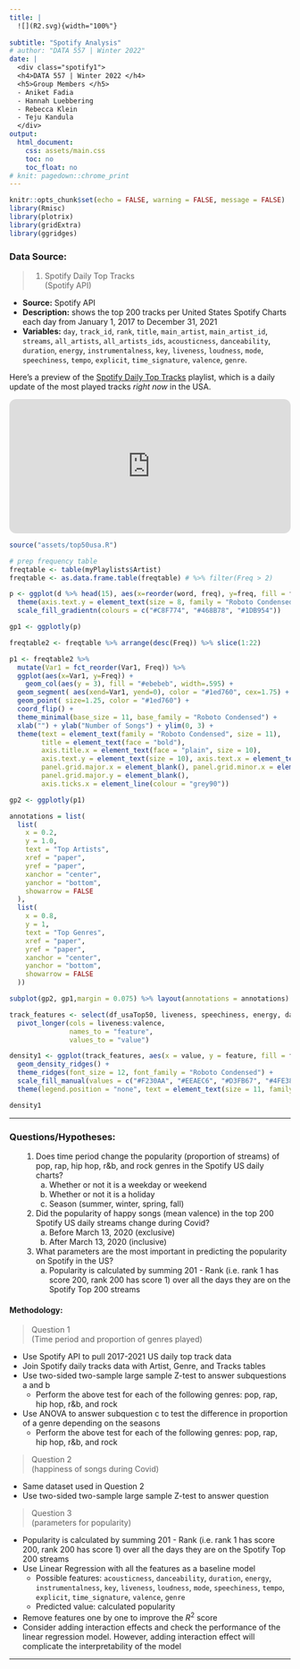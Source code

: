 ```yaml
---
title: |
  ![](R2.svg){width="100%"} 
  
subtitle: "Spotify Analysis" 
# author: "DATA 557 | Winter 2022"
date: |
  <div class="spotify1">
  <h4>DATA 557 | Winter 2022 </h4>
  <h5>Group Members </h5>
  - Aniket Fadia
  - Hannah Luebbering
  - Rebecca Klein
  - Teju Kandula
  </div>
output:
  html_document: 
    css: assets/main.css
    toc: no
    toc_float: no
# knit: pagedown::chrome_print
---
```


```r
knitr::opts_chunk$set(echo = FALSE, warning = FALSE, message = FALSE)
library(Rmisc)
library(plotrix)
library(gridExtra)
library(ggridges)
```



### Data Source:


> 1. Spotify Daily Top Tracks <div class = "track__plays">(Spotify API)</div>

- **Source:** Spotify API
- **Description:** shows the top $200$ tracks per United States Spotify Charts each day from January 1, 2017 to December 31, 2021
- **Variables:** `day`, `track_id`, `rank`, `title`, `main_artist`, `main_artist_id`, `streams`, `all_artists`, `all_artists_ids`, `acousticness`, `danceability`, `duration`, `energy`, `instrumentalness`, `key`, `liveness`, `loudness`, `mode`, `speechiness`, `tempo`, `explicit`, `time_signature`, `valence`, `genre`. 


Here's a preview of the [Spotify Daily Top Tracks](https://open.spotify.com/playlist/37i9dQZEVXbLRQDuF5jeBp?si=ef85fb71d92d43d5) playlist, which is a daily update of the most played tracks *right now* in the USA.



<html>
<iframe style="border-radius:12px" src="https://open.spotify.com/embed/playlist/37i9dQZEVXbLRQDuF5jeBp?utm_source=generator&theme=0" width="100%" height="240" frameBorder="0" allowfullscreen="" allow="autoplay; clipboard-write; encrypted-media; fullscreen; picture-in-picture" data-external="1"></iframe>
</html>




```r
source("assets/top50usa.R")

# prep frequency table
freqtable <- table(myPlaylists$Artist)
freqtable <- as.data.frame.table(freqtable) # %>% filter(Freq > 2)
```



```r
p <- ggplot(d %>% head(15), aes(x=reorder(word, freq), y=freq, fill = freq)) + geom_bar(stat = "identity", width = .8) + labs( x = "", y = "Frequency") + coord_flip() + theme_minimal(base_size = 8, base_family = "Roboto") + 
  theme(axis.text.y = element_text(size = 8, family = "Roboto Condensed"), legend.position = "none") +
  scale_fill_gradientn(colours = c("#C8F774", "#468B78", "#1DB954"))

gp1 <- ggplotly(p)
```








```r
freqtable2 <- freqtable %>% arrange(desc(Freq)) %>% slice(1:22) 

p1 <- freqtable2 %>% 
  mutate(Var1 = fct_reorder(Var1, Freq)) %>%
  ggplot(aes(x=Var1, y=Freq)) + 
    geom_col(aes(y = 3), fill = "#ebebeb", width=.595) +
  geom_segment( aes(xend=Var1, yend=0), color = "#1ed760", cex=1.75) +
  geom_point( size=1.25, color = "#1ed760") +
  coord_flip() +
  theme_minimal(base_size = 11, base_family = "Roboto Condensed") +
  xlab("") + ylab("Number of Songs") + ylim(0, 3) +
  theme(text = element_text(family = "Roboto Condensed", size = 11),
        title = element_text(face = "bold"),
        axis.title.x = element_text(face = "plain", size = 10),
        axis.text.y = element_text(size = 10), axis.text.x = element_text(size = 8), 
        panel.grid.major.x = element_blank(), panel.grid.minor.x = element_blank(), 
        panel.grid.major.y = element_blank(),
        axis.ticks.x = element_line(colour = "grey90"))

gp2 <- ggplotly(p1)


```

```r
annotations = list( 
  list( 
    x = 0.2,  
    y = 1.0,  
    text = "Top Artists",  
    xref = "paper",  
    yref = "paper",  
    xanchor = "center",  
    yanchor = "bottom",  
    showarrow = FALSE 
  ),  
  list( 
    x = 0.8,  
    y = 1,  
    text = "Top Genres",  
    xref = "paper",  
    yref = "paper",  
    xanchor = "center",  
    yanchor = "bottom",  
    showarrow = FALSE 
  ))

subplot(gp2, gp1,margin = 0.075) %>% layout(annotations = annotations) 

```


```r
track_features <- select(df_usaTop50, liveness, speechiness, energy, danceability, acousticness, valence) %>%
  pivot_longer(cols = liveness:valence, 
               names_to = "feature", 
               values_to = "value")

density1 <- ggplot(track_features, aes(x = value, y = feature, fill = feature)) + 
  geom_density_ridges() + 
  theme_ridges(font_size = 12, font_family = "Roboto Condensed") + 
  scale_fill_manual(values = c("#F230AA", "#EEAEC6", "#D3FB67", "#4FE383", "#468B78", "#171C18")) +
  theme(legend.position = "none", text = element_text(size = 11, family = "Roboto Condensed"), axis.text.y = element_text(size = 10, family = "Roboto Condensed"), axis.text.x = element_text(size = 9))

density1


```




-----------------------------------------




### Questions/Hypotheses:

<div class="spotify2">
<ol class="roundedlist">

1. Does time period change the popularity (proportion of streams) of pop, rap, hip hop, r&b, and rock genres in the Spotify US daily charts?
    a. Whether or not it is a weekday or weekend
    b. Whether or not it is a holiday
    c. Season (summer, winter, spring, fall)
2. Did the popularity of happy songs (mean valence) in the top 200 Spotify US daily streams change during Covid?
    a. Before March 13, 2020 (exclusive)
    b. After March 13, 2020 (inclusive)
3. What parameters are the most important in predicting the popularity on Spotify in the US?
    a. Popularity is calculated by summing 201 - Rank (i.e. rank 1 has score 200, rank 200 has score 1) over all the days they are on the Spotify Top 200 streams

</ol>
</div>




#### Methodology:






> Question 1 <div class = "track__plays">(Time period and proportion of genres played)</div>

- Use Spotify API to pull 2017-2021 US daily top track data
- Join Spotify daily tracks data with Artist, Genre, and Tracks tables
- Use two-sided two-sample large sample Z-test to answer subquestions a and b
    - Perform the above test for each of the following genres: pop, rap, hip hop, r&b, and rock 
- Use ANOVA to answer subquestion c to test the difference in proportion of a genre depending on the seasons
    - Perform the above test for each of the following genres: pop, rap, hip hop, r&b, and rock 



> Question 2 <div class = "track__plays">(happiness of songs during Covid)</div>

- Same dataset used in Question 2
- Use two-sided two-sample large sample Z-test to answer question


> Question 3 <div class = "track__plays">(parameters for popularity)</div>

- Popularity is calculated by summing $201$ - Rank (i.e. rank 1 has score 200, rank 200 has score 1) over all the days they are on the Spotify Top 200 streams
- Use Linear Regression with all the features as a baseline model
    - Possible features: `acousticness`, `danceability`, `duration`, `energy`, `instrumentalness`, `key`, `liveness`, `loudness`, `mode`, `speechiness`, `tempo`, `explicit`, `time_signature`, `valence`, `genre`
    - Predicted value: calculated popularity
- Remove features one by one to improve the $R^2$ score
- Consider adding interaction effects and check the performance of the linear regression model. However, adding interaction effect will complicate the interpretability of the model





-----------------------------------










